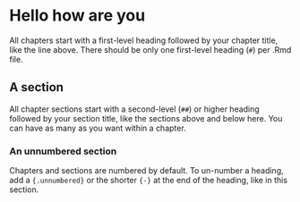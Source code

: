 # Hello how are you

All chapters start with a first-level heading followed by your chapter title, like the line above. There should be only one first-level heading (`#`) per .Rmd file.

## A section

All chapter sections start with a second-level (`##`) or higher heading followed by your section title, like the sections above and below here. You can have as many as you want within a chapter.

### An unnumbered section 

Chapters and sections are numbered by default. To un-number a heading, add a `{.unnumbered}` or the shorter `{-}` at the end of the heading, like in this section.
